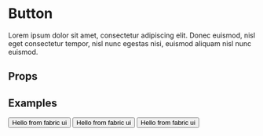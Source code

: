 
<Meta title="Components/Button" component={Button} />

# Button

Lorem ipsum dolor sit amet, consectetur adipiscing elit. Donec euismod, nisl eget consectetur tempor, nisl nunc egestas nisi, euismod aliquam nisl nunc euismod.

## Props

<ArgsTable of={Button} />

## Examples

<Canvas>
  <Story name="Default">
    <Flex direction="row" gap="compact">
      <Button style={{ height: 48 }}>Hello from fabric ui</Button>
      <Button type="secondary" style={{ height: 48 }}>Hello from fabric ui</Button>
      <Button type="ghost" style={{ height: 48 }}>Hello from fabric ui</Button>
    </Flex>
  </Story>
</Canvas>

